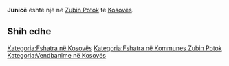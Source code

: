 {{Fshat në 
 | Emri                = Junicë
 | EmriAlt                = 
 | NAME_SHORT_FORM=      
 | NAME_GENERIC=      
 | NAME_SORT_NAME_RO=      JUNICE
 | FULL_NAME_RO = Junicë
 | FULL_NAME_ND_RO=Junice
 | SORT_NAME_RG=JUNICE
 | FULL_NAME_RG=Junicë
 | FULL_NAME_ND_RG=Junice
 | SRP_NAME_SHORT_FORM=      
 | SRP_NAME_GENERIC=      
 | SRP_NAME_SORT_NAME_RO=      
 | SRP_FULL_NAME_RO = 
 | SRP_FULL_NAME_ND_RO=
 | SRP_SORT_NAME_RG=
 | SRP_FULL_NAME_RG=
 | SRP_FULL_NAME_ND_RG=
 | Emri (Rasa dhanore) = 
 | Figura              = 
 | Shteti              = Kosovo
 | Komuna              = Zubin Potok
 | Kodi postar         = 
 | Sipërfaqja          = 

 | Popullsia           = 

 | Regj. i popullsisë  = 
 | Dend. e popullsisë  = 
 | Faqja zyrtare       = 
 <!--- Koordinatat ----> 
 | Gjerësia            = 43.006389
 | Gjatësia            = 20.676111
 | Lartësia            = 
}}
'''Junicë''' është një [[]] në [[Zubin Potok]] të [[Kosovës]].

<!-- == Gjeografia == -->
<!-- == Historia == -->
<!-- == Demografia == -->
== Shih edhe ==
{{Komuna Zubin Potok}}
{{Kosovo-Administrata-Cung}}

[[Kategoria:Fshatra në Kosovës]]
[[Kategoria:Fshatra në Kommunes Zubin Potok]]
[[Kategoria:Vendbanime në Kosovës]]